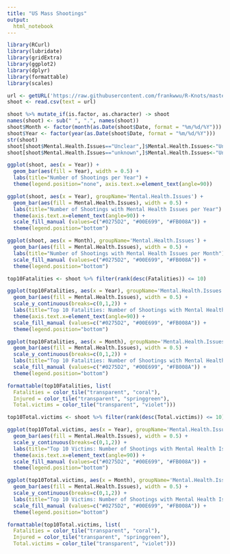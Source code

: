 ```yaml
---
title: "US Mass Shootings"
output: 
  html_notebook
---
```



```r
library(RCurl)
library(lubridate)
library(gridExtra)
library(ggplot2)
library(dplyr)
library(formattable)
library(scales)
```

```r
url <- getURL('https://raw.githubusercontent.com/frankwwu/R-Knots/master/US%20Mass%20Shootings/Mass%20Shootings%20Dataset%20Ver%202.csv')
shoot <- read.csv(text = url) 
```


```r
shoot %>% mutate_if(is.factor, as.character) -> shoot
names(shoot) <- sub(" ", ".", names(shoot))
shoot$Month <- factor(month(as.Date(shoot$Date, format = "%m/%d/%Y")))
shoot$Year <- factor(year(as.Date(shoot$Date, format = "%m/%d/%Y")))
str(shoot)
shoot[shoot$Mental.Health.Issues=="Unclear",]$Mental.Health.Issues<-"Unknown"
shoot[shoot$Mental.Health.Issues=="unknown",]$Mental.Health.Issues<-"Unknown"
```


```r
ggplot(shoot, aes(x = Year)) + 
  geom_bar(aes(fill = Year), width = 0.5) +
  labs(title="Number of Shootings per Year") + 
  theme(legend.position="none", axis.text.x=element_text(angle=90))
```


```r
ggplot(shoot, aes(x = Year), groupName='Mental.Health.Issues') + 
  geom_bar(aes(fill = Mental.Health.Issues), width = 0.5) +
  labs(title="Number of Shootings with Mental Health Issues per Year") + 
  theme(axis.text.x=element_text(angle=90)) +
  scale_fill_manual (values=c("#0275D2", "#00E699", "#FB008A")) +
  theme(legend.position="bottom")
```


```r
ggplot(shoot, aes(x = Month), groupName='Mental.Health.Issues') + 
  geom_bar(aes(fill = Mental.Health.Issues), width = 0.5) +
  labs(title="Number of Shootings with Mental Health Issues per Month") +
  scale_fill_manual (values=c("#0275D2", "#00E699", "#FB008A")) +
  theme(legend.position="bottom")
```


```r
top10Fatalities <- shoot %>% filter(rank(desc(Fatalities)) <= 10)

ggplot(top10Fatalities, aes(x = Year), groupName='Mental.Health.Issues') + 
  geom_bar(aes(fill = Mental.Health.Issues), width = 0.5) +
  scale_y_continuous(breaks=c(0,1,2)) +
  labs(title="Top 10 Fatalities: Number of Shootings with Mental Health Issues per Year") + 
  theme(axis.text.x=element_text(angle=90)) +
  scale_fill_manual (values=c("#0275D2", "#00E699", "#FB008A")) +
  theme(legend.position="bottom")

ggplot(top10Fatalities, aes(x = Month), groupName='Mental.Health.Issues') + 
  geom_bar(aes(fill = Mental.Health.Issues), width = 0.5) +
  scale_y_continuous(breaks=c(0,1,2)) +
  labs(title="Top 10 Fatalities: Number of Shootings with Mental Health Issues per Month") +
  scale_fill_manual (values=c("#0275D2", "#00E699", "#FB008A")) +
  theme(legend.position="bottom")
```

```r
formattable(top10Fatalities, list(
  Fatalities = color_tile("transparent", "coral"),
  Injured = color_tile("transparent", "springgreen"),
  Total.victims = color_tile("transparent", "violet")))
```

```r
top10Total.victims <- shoot %>% filter(rank(desc(Total.victims)) <= 10)

ggplot(top10Total.victims, aes(x = Year), groupName='Mental.Health.Issues') + 
  geom_bar(aes(fill = Mental.Health.Issues), width = 0.5) +
  scale_y_continuous(breaks=c(0,1,2)) +
  labs(title="Top 10 Victims: Number of Shootings with Mental Health Issues per Year") + 
  theme(axis.text.x=element_text(angle=90)) +
  scale_fill_manual (values=c("#0275D2", "#00E699", "#FB008A")) +
  theme(legend.position="bottom")

ggplot(top10Total.victims, aes(x = Month), groupName='Mental.Health.Issues') + 
  geom_bar(aes(fill = Mental.Health.Issues), width = 0.5) +
  scale_y_continuous(breaks=c(0,1,2)) +
  labs(title="Top 10 Victims: Number of Shootings with Mental Health Issues per Month") +
  scale_fill_manual (values=c("#0275D2", "#00E699", "#FB008A")) +
  theme(legend.position="bottom")
```


```r
formattable(top10Total.victims, list(
  Fatalities = color_tile("transparent", "coral"),
  Injured = color_tile("transparent", "springgreen"),
  Total.victims = color_tile("transparent", "violet")))
```

```r

```
